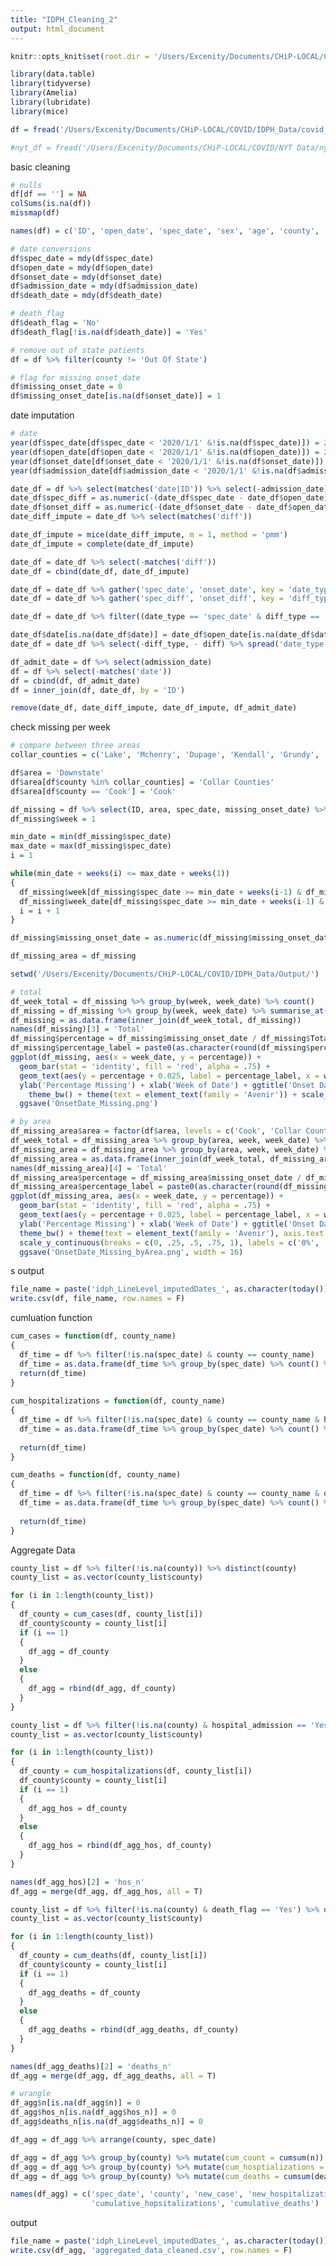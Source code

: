 ```yaml
---
title: "IDPH_Cleaning_2"
output: html_document
---
```


```r
knitr::opts_knit$set(root.dir = '/Users/Excenity/Documents/CHiP-LOCAL/COVID/IDPH_Data/Output/Cleaned_Data')

library(data.table)
library(tidyverse)
library(Amelia)
library(lubridate)
library(mice)

df = fread('/Users/Excenity/Documents/CHiP-LOCAL/COVID/IDPH_Data/covid_IDPH-selected/Corona Virus Reports/COVID_19Confirmed_Modeling___Northwestern_update0415_v1.csv')

#nyt_df = fread('/Users/Excenity/Documents/CHiP-LOCAL/COVID/NYT Data/nyt_data_by_day_county.csv')
```

basic cleaning
```r
# nulls 
df[df == ''] = NA
colSums(is.na(df))
missmap(df)

names(df) = c('ID', 'open_date', 'spec_date', 'sex', 'age', 'county', 'onset_date', 'testing_reason', 'hopsital_facility', 'hospital_admission', 'admission_date', 'outbreak', 'contact', 'travel', 'icu', 'ventilator', 'death_date')

# date conversions
df$spec_date = mdy(df$spec_date)
df$open_date = mdy(df$open_date)
df$onset_date = mdy(df$onset_date)
df$admission_date = mdy(df$admission_date)
df$death_date = mdy(df$death_date)

# death_flag
df$death_flag = 'No'
df$death_flag[!is.na(df$death_date)] = 'Yes'

# remove out of state patients
df = df %>% filter(county != 'Out Of State') 

# flag for missing onset_date
df$missing_onset_date = 0
df$missing_onset_date[is.na(df$onset_date)] = 1
```

date imputation
```r
# date
year(df$spec_date[df$spec_date < '2020/1/1' &!is.na(df$spec_date)]) = 2020
year(df$open_date[df$open_date < '2020/1/1' &!is.na(df$open_date)]) = 2020
year(df$onset_date[df$onset_date < '2020/1/1' &!is.na(df$onset_date)]) = 2020
year(df$admission_date[df$admission_date < '2020/1/1' &!is.na(df$admission_date)]) = 2020

date_df = df %>% select(matches('date|ID')) %>% select(-admission_date)
date_df$spec_diff = as.numeric(-(date_df$spec_date - date_df$open_date))
date_df$onset_diff = as.numeric(-(date_df$onset_date - date_df$open_date))
date_diff_impute = date_df %>% select(matches('diff'))

date_df_impute = mice(date_diff_impute, m = 1, method = 'pmm')
date_df_impute = complete(date_df_impute)

date_df = date_df %>% select(-matches('diff'))
date_df = cbind(date_df, date_df_impute)

date_df = date_df %>% gather('spec_date', 'onset_date', key = 'date_type', value = 'date')
date_df = date_df %>% gather('spec_diff', 'onset_diff', key = 'diff_type', value = 'diff')

date_df = date_df %>% filter((date_type == 'spec_date' & diff_type == 'spec_diff') | (date_type == 'onset_date' & diff_type == 'onset_diff'))

date_df$date[is.na(date_df$date)] = date_df$open_date[is.na(date_df$date)] - days(date_df$diff[is.na(date_df$date)])
date_df = date_df %>% select(-diff_type, - diff) %>% spread('date_type', 'date')

df_admit_date = df %>% select(admission_date)
df = df %>% select(-matches('date'))
df = cbind(df, df_admit_date)
df = inner_join(df, date_df, by = 'ID')

remove(date_df, date_diff_impute, date_df_impute, df_admit_date)
```

check missing per week 
```r
# compare between three areas 
collar_counties = c('Lake', 'Mchenry', 'Dupage', 'Kendall', 'Grundy', 'Will', 'Kenkakee')

df$area = 'Downstate' 
df$area[df$county %in% collar_counties] = 'Collar Counties'
df$area[df$county == 'Cook'] = 'Cook'

df_missing = df %>% select(ID, area, spec_date, missing_onset_date) %>% arrange(spec_date)
df_missing$week = 1  

min_date = min(df_missing$spec_date)
max_date = max(df_missing$spec_date)
i = 1

while(min_date + weeks(i) <= max_date + weeks(1))
{
  df_missing$week[df_missing$spec_date >= min_date + weeks(i-1) & df_missing$spec_date < min_date + weeks(i)] = i
  df_missing$week_date[df_missing$spec_date >= min_date + weeks(i-1) & df_missing$spec_date < min_date + weeks(i)] = as.character(min_date + weeks(i-1))
  i = i + 1 
}

df_missing$missing_onset_date = as.numeric(df_missing$missing_onset_date)

df_missing_area = df_missing

setwd('/Users/Excenity/Documents/CHiP-LOCAL/COVID/IDPH_Data/Output/')

# total 
df_week_total = df_missing %>% group_by(week, week_date) %>% count()
df_missing = df_missing %>% group_by(week, week_date) %>% summarise_at(vars(missing_onset_date), sum)
df_missing = as.data.frame(inner_join(df_week_total, df_missing))
names(df_missing)[3] = 'Total'
df_missing$percentage = df_missing$missing_onset_date / df_missing$Total
df_missing$percentage_label = paste0(as.character(round(df_missing$percentage,2)*100), '%')
ggplot(df_missing, aes(x = week_date, y = percentage)) + 
  geom_bar(stat = 'identity', fill = 'red', alpha = .75) +
  geom_text(aes(y = percentage + 0.025, label = percentage_label, x = week_date, family = 'Avenir'), color = 'red') +
  ylab('Percentage Missing') + xlab('Week of Date') + ggtitle('Onset Date Missing by Week') + 
    theme_bw() + theme(text = element_text(family = 'Avenir')) + scale_y_continuous(breaks = c(0, .25, .5, .75, 1), labels = c('0%', '25%', '50%', '75%', '100%')) + 
  ggsave('OnsetDate_Missing.png')

# by area
df_missing_area$area = factor(df$area, levels = c('Cook', 'Collar Counties', 'Downstate'))
df_week_total = df_missing_area %>% group_by(area, week, week_date) %>% count()
df_missing_area = df_missing_area %>% group_by(area, week, week_date) %>% summarise_at(vars(missing_onset_date), sum)
df_missing_area = as.data.frame(inner_join(df_week_total, df_missing_area))
names(df_missing_area)[4] = 'Total'
df_missing_area$percentage = df_missing_area$missing_onset_date / df_missing_area$Total
df_missing_area$percentage_label = paste0(as.character(round(df_missing_area$percentage,2)*100), '%')
ggplot(df_missing_area, aes(x = week_date, y = percentage)) + 
  geom_bar(stat = 'identity', fill = 'red', alpha = .75) +
  geom_text(aes(y = percentage + 0.025, label = percentage_label, x = week_date, family = 'Avenir'), color = 'red') +
  ylab('Percentage Missing') + xlab('Week of Date') + ggtitle('Onset Date Missing by Week') + 
  theme_bw() + theme(text = element_text(family = 'Avenir'), axis.text.x = element_text(angle=45, hjust=1)) + 
  scale_y_continuous(breaks = c(0, .25, .5, .75, 1), labels = c('0%', '25%', '50%', '75%', '100%')) + facet_grid(~area) + 
  ggsave('OnsetDate_Missing_byArea.png', width = 16)
```
s
output
```r
file_name = paste('idph_LineLevel_imputedDates_', as.character(today()), '.csv', sep = '')
write.csv(df, file_name, row.names = F)
```

cumluation function
```r
cum_cases = function(df, county_name)
{
  df_time = df %>% filter(!is.na(spec_date) & county == county_name)
  df_time = as.data.frame(df_time %>% group_by(spec_date) %>% count() %>% arrange(spec_date))
  return(df_time)
}
 
cum_hospitalizations = function(df, county_name)
{
  df_time = df %>% filter(!is.na(spec_date) & county == county_name & hospital_admission == 'Yes')
  df_time = as.data.frame(df_time %>% group_by(spec_date) %>% count() %>% arrange(spec_date))
  
  return(df_time)
}

cum_deaths = function(df, county_name)
{
  df_time = df %>% filter(!is.na(spec_date) & county == county_name & death_flag == 'Yes')
  df_time = as.data.frame(df_time %>% group_by(spec_date) %>% count() %>% arrange(spec_date))
  
  return(df_time)
}
```

Aggregate Data
```r
county_list = df %>% filter(!is.na(county)) %>% distinct(county)
county_list = as.vector(county_list$county)

for (i in 1:length(county_list))
{
  df_county = cum_cases(df, county_list[i])
  df_county$county = county_list[i]
  if (i == 1)
  {
    df_agg = df_county
  }
  else
  {
    df_agg = rbind(df_agg, df_county)
  }
}

county_list = df %>% filter(!is.na(county) & hospital_admission == 'Yes') %>% distinct(county)
county_list = as.vector(county_list$county)

for (i in 1:length(county_list))
{
  df_county = cum_hospitalizations(df, county_list[i])
  df_county$county = county_list[i]
  if (i == 1)
  {
    df_agg_hos = df_county
  }
  else
  {
    df_agg_hos = rbind(df_agg_hos, df_county)
  }
}

names(df_agg_hos)[2] = 'hos_n'
df_agg = merge(df_agg, df_agg_hos, all = T)

county_list = df %>% filter(!is.na(county) & death_flag == 'Yes') %>% distinct(county)
county_list = as.vector(county_list$county)

for (i in 1:length(county_list))
{
  df_county = cum_deaths(df, county_list[i])
  df_county$county = county_list[i]
  if (i == 1)
  {
    df_agg_deaths = df_county
  }
  else
  {
    df_agg_deaths = rbind(df_agg_deaths, df_county)
  }
}

names(df_agg_deaths)[2] = 'deaths_n'
df_agg = merge(df_agg, df_agg_deaths, all = T)

# wrangle 
df_agg$n[is.na(df_agg$n)] = 0
df_agg$hos_n[is.na(df_agg$hos_n)] = 0
df_agg$deaths_n[is.na(df_agg$deaths_n)] = 0

df_agg = df_agg %>% arrange(county, spec_date)

df_agg = df_agg %>% group_by(county) %>% mutate(cum_count = cumsum(n)) 
df_agg = df_agg %>% group_by(county) %>% mutate(cum_hosptializations = cumsum(hos_n)) 
df_agg = df_agg %>% group_by(county) %>% mutate(cum_deaths = cumsum(deaths_n)) 

names(df_agg) = c('spec_date', 'county', 'new_case', 'new_hospitalizations', 'new_deaths', 'cumulative_cases', 
                  'cumulative_hopsitalizations', 'cumulative_deaths')
```

output
```r
file_name = paste('idph_LineLevel_imputedDates_', as.character(today()), '.csv', sep = '')
write.csv(df_agg, 'aggregated_data_cleaned.csv', row.names = F)
```